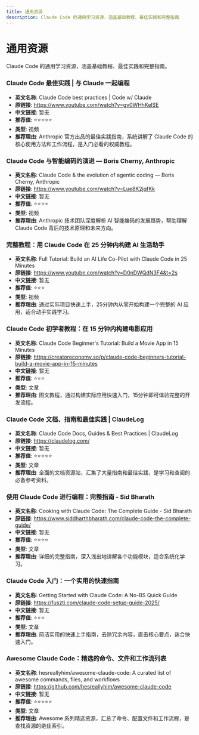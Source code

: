 ```yaml
---
title: 通用资源
description: Claude Code 的通用学习资源，涵盖基础教程、最佳实践和完整指南
---
```


# 通用资源

Claude Code 的通用学习资源，涵盖基础教程、最佳实践和完整指南。

### Claude Code 最佳实践 | 与 Claude 一起编程

- **英文名称**: Claude Code best practices | Code w/ Claude
- **原链接**: https://www.youtube.com/watch?v=gv0WHhKelSE
- **中文链接**: 暂无
- **推荐值**: ⭐️⭐️⭐️⭐️⭐️
- **类型**: 视频
- **推荐理由**: Anthropic 官方出品的最佳实践指南，系统讲解了 Claude Code 的核心使用方法和工作流程，是入门必看的权威教程。

### Claude Code 与智能编码的演进 — Boris Cherny, Anthropic

- **英文名称**: Claude Code & the evolution of agentic coding — Boris Cherny, Anthropic
- **原链接**: https://www.youtube.com/watch?v=Lue8K2jqfKk
- **中文链接**: 暂无
- **推荐值**: ⭐️⭐️⭐️⭐️
- **类型**: 视频
- **推荐理由**: Anthropic 技术团队深度解析 AI 智能编码的发展趋势，帮助理解 Claude Code 背后的技术原理和未来方向。

### 完整教程：用 Claude Code 在 25 分钟内构建 AI 生活助手

- **英文名称**: Full Tutorial: Build an AI Life Co-Pilot with Claude Code in 25 Minutes
- **原链接**: https://www.youtube.com/watch?v=D0nDWQdN3F4&t=2s
- **中文链接**: 暂无
- **推荐值**: ⭐️⭐️⭐️
- **类型**: 视频
- **推荐理由**: 通过实际项目快速上手，25分钟内从零开始构建一个完整的 AI 应用，适合动手实践学习。


### Claude Code 初学者教程：在 15 分钟内构建电影应用

- **英文名称**: Claude Code Beginner's Tutorial: Build a Movie App in 15 Minutes
- **原链接**: https://creatoreconomy.so/p/claude-code-beginners-tutorial-build-a-movie-app-in-15-minutes
- **中文链接**: 暂无
- **推荐值**: ⭐️⭐️⭐️
- **类型**: 文章
- **推荐理由**: 图文教程，通过构建实际应用快速入门，15分钟即可体验完整的开发流程。

### Claude Code 文档、指南和最佳实践 | ClaudeLog

- **英文名称**: Claude Code Docs, Guides & Best Practices | ClaudeLog
- **原链接**: https://claudelog.com/
- **中文链接**: 暂无
- **推荐值**: ⭐️⭐️⭐️⭐️⭐️
- **类型**: 文章
- **推荐理由**: 全面的文档资源站，汇集了大量指南和最佳实践，是学习和查阅的必备参考资料。

### 使用 Claude Code 进行编程：完整指南 - Sid Bharath

- **英文名称**: Cooking with Claude Code: The Complete Guide - Sid Bharath
- **原链接**: https://www.siddharthbharath.com/claude-code-the-complete-guide/
- **中文链接**: 暂无
- **推荐值**: ⭐️⭐️⭐️⭐️
- **类型**: 文章
- **推荐理由**: 详细的完整指南，深入浅出地讲解各个功能模块，适合系统化学习。

### Claude Code 入门：一个实用的快速指南

- **英文名称**: Getting Started with Claude Code: A No-BS Quick Guide
- **原链接**: https://fuszti.com/claude-code-setup-guide-2025/
- **中文链接**: 暂无
- **推荐值**: ⭐️⭐️⭐️
- **类型**: 文章
- **推荐理由**: 简洁实用的快速上手指南，去除冗余内容，直击核心要点，适合快速入门。

### Awesome Claude Code：精选的命令、文件和工作流列表

- **英文名称**: hesreallyhim/awesome-claude-code: A curated list of awesome commands, files, and workflows
- **原链接**: https://github.com/hesreallyhim/awesome-claude-code
- **中文链接**: 暂无
- **推荐值**: ⭐️⭐️⭐️⭐️⭐️
- **类型**: 文章
- **推荐理由**: Awesome 系列精选资源，汇总了命令、配置文件和工作流程，是查找资源的绝佳索引。
